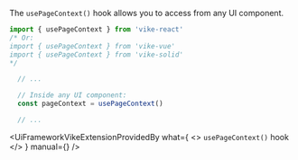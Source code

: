 

The `usePageContext()` hook allows you to access <Link href="/pageContext" noBreadcrumb /> from any UI
component.

```js
import { usePageContext } from 'vike-react'
/* Or:
import { usePageContext } from 'vike-vue'
import { usePageContext } from 'vike-solid'
*/

  // ...

  // Inside any UI component:
  const pageContext = usePageContext()

  // ...
```

<UiFrameworkVikeExtensionProvidedBy
  what={
    <>
      <code>usePageContext()</code> hook
    </>
  }
  manual={<Link href="/pageContext-anywhere" />}
/>

